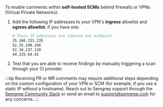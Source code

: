 To enable comments within **self-hosted SCMs** behind firewalls or VPNs (Virtual Private Networks):

1. Add the following IP addresses to your VPN's **ingress** allowlist and **egress allowlist**, if you have one.
     ```bash
    # These IP addresses are inbound and outbound:
    35.166.231.235
    52.35.248.246
    52.34.137.110
    44.225.64.41
    ```
1. Test that you are able to receive findings by manually triggering a scan through your CI provider.

:::tip
Receiving PR or MR comments may require additional steps depending on the custom configuration of your VPN or SCM (for example, if you use a static IP without a hostname). Reach out to Semgrep support through the [Semgrep Community Slack](https://go.semgrep.dev/slack) or send an email to [support@semgrep.com](mailto:support@semgrep.com) for any concerns.
:::
